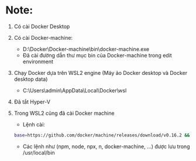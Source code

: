 # Note:

1. Có cài Docker Desktop
2. Có cài Docker-machine:
   - D:\Docker\Docker-machine\bin\docker-machine.exe
   - Đã cài đường dẫn thư mục bin của Docker-machine trong edit environment
3. Chạy Docker dựa trên WSL2 engine (Máy ảo Docker desktop và Docker desktop data)
   - C:\Users\admin\AppData\Local\Docker\wsl
4. Đã tắt Hyper-V

5. Trong WSL2 cũng đã cài Docker machine

   - Lệnh cài:

   ```bash
   base=https://github.com/docker/machine/releases/download/v0.16.2 && curl -L $base/docker-machine-$(uname -s)-$(uname -m) >/tmp/docker-machine && sudo mv /tmp/docker-machine /usr/local/bin/docker-machine && chmod +x /usr/local/bin/docker-machine
   ```

   - Các lệnh như (npm, node, npx, n, docker-machine, ...) được lưu trong /usr/local/bin
